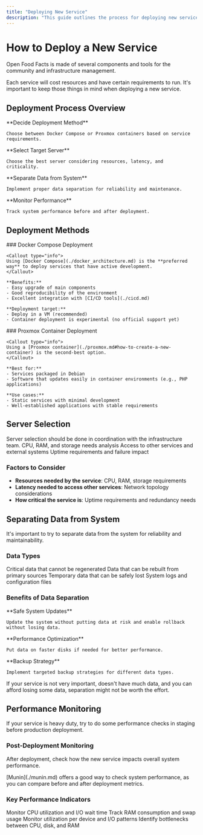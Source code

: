 ```yaml
---
title: "Deploying New Service"
description: "This guide outlines the process for deploying new services within the Open Food Facts infrastructure. It covers choosing deployment methods like Docker Compose or Proxmox containers, separating data from the system, and monitoring performance after deployment."
---
```



# How to Deploy a New Service

Open Food Facts is made of several components and tools for the community and infrastructure management.

<Callout type="info">
Each service will cost resources and have certain requirements to run. It's important to keep those things in mind when deploying a new service.
</Callout>

## Deployment Process Overview

<Steps>
  <Step>
    **Decide Deployment Method**
    
    Choose between Docker Compose or Proxmox containers based on service requirements.
  </Step>
  
  <Step>
    **Select Target Server**
    
    Choose the best server considering resources, latency, and criticality.
  </Step>
  
  <Step>
    **Separate Data from System**
    
    Implement proper data separation for reliability and maintenance.
  </Step>
  
  <Step>
    **Monitor Performance**
    
    Track system performance before and after deployment.
  </Step>
</Steps>

## Deployment Methods

<Tabs>
  <Tab value="docker" label="Docker Compose">
    ### Docker Compose Deployment
    
    <Callout type="info">
    Using [Docker Compose](./docker_architecture.md) is the **preferred way** to deploy services that have active development.
    </Callout>
    
    **Benefits:**
    - Easy upgrade of main components
    - Good reproducibility of the environment
    - Excellent integration with [CI/CD tools](./cicd.md)
    
    **Deployment target:**
    - Deploy in a VM (recommended)
    - Container deployment is experimental (no official support yet)
  </Tab>
  
  <Tab value="proxmox" label="Proxmox Container">
    ### Proxmox Container Deployment
    
    <Callout type="info">
    Using a [Proxmox container](./proxmox.md#how-to-create-a-new-container) is the second-best option.
    </Callout>
    
    **Best for:**
    - Services packaged in Debian
    - Software that updates easily in container environments (e.g., PHP applications)
    
    **Use cases:**
    - Static services with minimal development
    - Well-established applications with stable requirements
  </Tab>
</Tabs>

## Server Selection

<Callout type="warning">
Server selection should be done in coordination with the infrastructure team.
</Callout>

<Cards>
  <Card title="Resource Requirements" href="#factors-to-consider">
    CPU, RAM, and storage needs analysis
  </Card>
  <Card title="Network Latency" href="#factors-to-consider">
    Access to other services and external systems
  </Card>
  <Card title="Service Criticality" href="#factors-to-consider">
    Uptime requirements and failure impact
  </Card>
</Cards>

### Factors to Consider

- **Resources needed by the service**: CPU, RAM, storage requirements
- **Latency needed to access other services**: Network topology considerations
- **How critical the service is**: Uptime requirements and redundancy needs

## Separating Data from System

<Callout type="info">
It's important to try to separate data from the system for reliability and maintainability.
</Callout>

### Data Types

<Cards>
  <Card title="Primary Source Data" href="#data-types">
    Critical data that cannot be regenerated
  </Card>
  <Card title="Indexes" href="#data-types">
    Data that can be rebuilt from primary sources
  </Card>
  <Card title="Caches & Temp Data" href="#data-types">
    Temporary data that can be safely lost
  </Card>
  <Card title="Logs & Configs" href="#data-types">
    System logs and configuration files
  </Card>
</Cards>

### Benefits of Data Separation

<Steps>
  <Step>
    **Safe System Updates**
    
    Update the system without putting data at risk and enable rollback without losing data.
  </Step>
  
  <Step>
    **Performance Optimization**
    
    Put data on faster disks if needed for better performance.
  </Step>
  
  <Step>
    **Backup Strategy**
    
    Implement targeted backup strategies for different data types.
  </Step>
</Steps>

<Callout type="info">
If your service is not very important, doesn't have much data, and you can afford losing some data, separation might not be worth the effort.
</Callout>

## Performance Monitoring

<Callout type="warning">
If your service is heavy duty, try to do some performance checks in staging before production deployment.
</Callout>

### Post-Deployment Monitoring

After deployment, check how the new service impacts overall system performance.

<Callout type="info">
[Munin](./munin.md) offers a good way to check system performance, as you can compare before and after deployment metrics.
</Callout>

### Key Performance Indicators

<Cards>
  <Card title="CPU Usage" href="#key-indicators">
    Monitor CPU utilization and I/O wait time
  </Card>
  <Card title="Memory Usage" href="#key-indicators">
    Track RAM consumption and swap usage
  </Card>
  <Card title="Disk Usage" href="#key-indicators">
    Monitor utilization per device and I/O patterns
  </Card>
  <Card title="Pressure Stall Information" href="#key-indicators">
    Identify bottlenecks between CPU, disk, and RAM
  </Card>
</Cards>